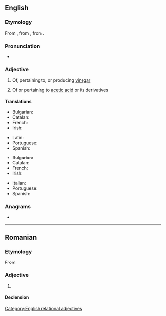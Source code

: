 ==English==

===Etymology===
From {{etyl|fr|en}} {{m|fr|acétique}}, from {{etyl|la|en}} {{m|la|acētum||vinegar}}, from {{m|la|acēre||to be sour}}.
{{root|en|ine-pro|*h₂eḱ-}}

===Pronunciation===
* {{hyphenation|en|a|ce|tic}}
*: {{rhymes|en|iːtɪk}}

===Adjective===
{{en-adj|-}}

# {{lb|en|organic chemistry}} Of, pertaining to, or producing [[vinegar]]
# {{lb|en|organic chemistry}} Of or pertaining to [[acetic acid]] or its derivatives

====Translations====
{{trans-top|pertaining to vinegar}}
* Bulgarian: {{t|bg|оцетен}}
* Catalan: {{t|ca|acètic}}
* French: {{t+|fr|acétique}}
* Irish: {{t|ga|aicéiteach}}
{{trans-mid}}
* Latin: {{t|la|acēticus}}
* Portuguese: {{t|pt|acético}}
* Spanish: {{t+|es|acético}}
{{trans-bottom}}

{{trans-top|pertaining to acetic acid}}
* Bulgarian: {{t|bg|ацетилов}}
* Catalan: {{t|ca|acètic}}
* French: {{t+|fr|acétique}}
* Irish: {{t|ga|aicéiteach}}
{{trans-mid}}
* Italian: {{t+|it|acetico}}
* Portuguese: {{t|pt|acético}}
* Spanish: {{t+|es|acético}}
{{trans-bottom}}

===Anagrams===
* {{anagrams|en|a=acceit|accite}}
[[Category:English relational adjectives]]

----

==Romanian==

===Etymology===
From {{bor|ro|fr|acétique}}

===Adjective===
{{ro-adj}}

# {{l|en|acetic}}

====Declension====
{{ro-decl-adj}}